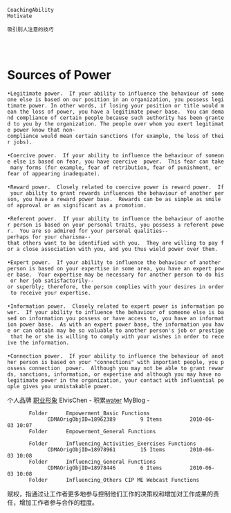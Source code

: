  CoachingAbility
 Motivate 
  
 吸引别人注意的技巧 
    
     
     
=Sources of Power =
 •Legitimate power.  If your ability to influence the behaviour of someone else is based on our position in an organization, you possess legitimate power. In other words, if losing your position or title would mean the loss of power, you have a legitimate power base.  You can demand compliance of certain people because such authority has been granted to you by the organization. The people over whom you exert legitimate power know that non-compliance would mean certain sanctions (for example, the loss of their jobs). 
 
 •Coercive power.  If your ability to influence the behaviour of someone else is based on fear, you have coercive  power.  This fear can take many forms (for example, fear of retribution, fear of punishment, or fear of appearing inadequate). 
 
 •Reward power.  Closely related to coercive power is reward power.  If your ability to grant rewards influences the behaviour of another person, you have a reward power base.  Rewards can be as simple as smile of approval or as significant as a promotion. 
 
 •Referent power.  If your ability to influence the behaviour of another person is based on your personal traits, you possess a referent power.  You are so admired for your personal qualities--perhaps for your charisma--that others want to be identified with you.  They are willing to pay for a close association with you, and you thus wield power over them. 
 
 •Expert power.  If your ability to influence the behaviour of another person is based on your expertise in some area, you have an expert power base.  Your expertise may be necessary for another person to do his or her job satisfactorily--or superbly; therefore, the person complies with your desires in order to receive your expertise. 
 
 •Information power.  Closely related to expert power is information power.  If your ability to influence the behaviour of someone else is based on information you possess or have access to, you have an information power base.  As with an expert power base, the information you have or can obtain may be so valuable to another person's job or prestige that he or she is willing to comply with your wishes in order to receive the information. 
 
 •Connection power.  If your ability to influence the behaviour of another person is based on your "connections" with important people, you possess connection  power.  Although you may not be able to grant rewards, sanctions, information, or expertise and although you may have no legitimate power in the organization, your contact with influential people gives you unmistakable power. 

个人品牌 [[职业形象]] ElvisChen - 积累[[water]] MyBlog - 

		Folder 		Empowerment_Basic Functions
			  CDMAOrigObjID=18962389   		9 Items  		2010-06-03 10:07 
		Folder 		Empowerment_General Functions

		Folder 		Influencing_Activities_Exercises Functions
			  CDMAOrigObjID=18978961   		15 Items  		2010-06-03 10:08 
		Folder 		Influencing_General Functions
			  CDMAOrigObjID=18978446   		6 Items  		2010-06-03 10:08 
		Folder 		Influencing_Others CIP ME Webcast Functions

赋权，指通过让工作者更多地参与控制他们工作的决策权和增加对工作成果的责任，增加工作者参与合作的程度。



